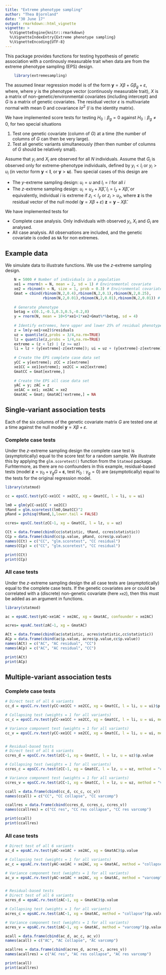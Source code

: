 ```yaml
---
title: "Extreme phenotype sampling"
author: "Thea Bjornland"
date: "30 June 17"
output: rmarkdown::html_vignette
vignette: >
  %\VignetteEngine{knitr::rmarkdown}
  %\VignetteIndexEntry{Extreme phenotype sampling}
  %\VignetteEncoding{UTF-8}
---
```


This package provides functions for testing hypothesis of genetic association with a continously measurable trait when data are from the extreme phenotype sampling (EPS) design.

```r
    library(extremesampling)
```

The assumed linear regression model is of the form
$\mathbf{y} = X \beta + G \beta_g + \varepsilon$, where,
where $y$ is the phenotype vector (continuosly measurable trait), $X$ is a matrix of 
non-genetic/environmental covariates (including intercept) and $G$ is a matrix 
of genetic covariates. The residual vector $\varepsilon$ is multivariate normal
with mean $0$ and covariance $I\sigma^2$ ($I$ is the identity matrix).

We have implemented score tests for testing $H_0: \beta_g = 0$ against $H_0: \beta_g \neq 0$, for two special situations

1. Test one genetic covariate (column of $G$) at a time (the number of columns of $G$ can then be very large).
2. Test all genetic variants simultaneously (then then number of columns of $G$ should be relatively small).

Assume that $y_i$ and $X_i$ are observed for all $N$ individuals. 
Assume that $G_i$ is observed only for extreme-phenotype individuals,
defined by $y_i < l_i$ or $y_i > u_i$ (in vector form $\mathbf{y} < \mathbf{l}$,
or $\mathbf{y} > \mathbf{u}$). Two special cases of this design are

* The $y$-extreme sampling design: $u_i = u$ and $l_i = l$ for all $i$
* The $z$-extreme sampling design: $u_i = u_z + X \widehat{\beta}$, $l_i = l_z + X \widehat{\beta}$, or equivalently, individual $i$ is extreme if $z_i < l_z$ or $z_i > u_z$, where $\mathbf{z}$ is the residual vector of the null model ($\mathbf{y} = X \beta + \varepsilon$) $\mathbf{z} = \mathbf{y} - X \widehat{\beta}$.


We have implemented tests for 

* Complete case analysis. Only individuals with observed $y_i$, $X_i$ and $G_i$ are analysed.
* All case analysis. All observations are included, and the genetic covariate is coded as `NA` for non extremes. 

## Example data

We simulate data to illustrate functions. We use the $z$-extreme sampling design.

```r
    N = 5000 # Number of individuals in a population
    xe1 = rnorm(n = N, mean = 2, sd = 1) # Environmental covariate
    xe2 = rbinom(n = N, size = 1, prob = 0.3) # Environmental covariate
    Gmat = cbind(rbinom(N,2,0.4),rbinom(N,2,0.1),rbinom(N,2,0.25),
                 rbinom(N,2,0.01),rbinom(N,2,0.01),rbinom(N,2,0.01)) # Genetic variants
    
    # Generate phenotype
    betag = c(0.1,-0.1,0.3,0.5,-0.2,0)
    y = rnorm(N, mean = 10+5*xe1+1*xe2+Gmat%*%betag, sd = 4)
    
    # Identify extremes, here upper and lower 25% of residual phenotype distribution
    z = lm(y~xe1+xe2)$residuals
    uz = quantile(z,probs = 3/4,na.rm=TRUE)
    lz = quantile(z,probs = 1/4,na.rm=TRUE)
    extreme = (z < lz) | (z >= uz)
    li = lz + (y[extreme]-z[extreme]); ui = uz + (y[extreme]-z[extreme])
    
    # Create the EPS complete case data set
    yCC = y[extreme]; zCC = z[extreme]
    xe1CC = xe1[extreme]; xe2CC = xe2[extreme]
    GmatCC = Gmat[extreme,]
    
    # Create the EPS all case data set
    yAC = y; zAC = z
    xe1AC = xe1; xe2AC = xe2
    GmatAC = Gmat; GmatAC[!extreme,] = NA
```

## Single-variant association tests

Each of the six columns of the genetic covariate matrix $G$ are tested one at a time 
against the null model $\mathbf{y} = X\beta + \varepsilon$. 



### Complete case tests

Under the $z$-extreme sampling design the complete case test is (asymptotically) equal to the score test for a random sample. We illustrate this by applying the `glm.scoretest()` function from the `Statmod` package. Furhtermore, as there are no confounders in this example, residual-based tests (model $\mathbf{z} = \gamma_0 + \gamma_g G + \bm \varepsilon$, test $H_0: \gamma_g = 0$) are (asymptotically) equal to the tests for the original regression model.

```r
library(statmod)

cc = epsCC.test(yCC~xe1CC + xe2CC, xg = GmatCC, l = li, u = ui)

lm0 = glm(yCC~xe1CC + xe2CC)
tRand = glm.scoretest(lm0,GmatCC)^2
pRand = pchisq(tRand,1,lower.tail = FALSE)

ccres= epsCC.test(zCC~1, xg = GmatCC, l = lz, u = uz)

CCt = data.frame(cbind(cc$statistic, tRand, ccres$statistic))
CCp = data.frame(cbind(cc$p.value, pRand, ccres$p.value))
names(CCt) = c("CC", "glm.scoretest", "CC residual")
names(CCp) = c("CC", "glm.scoretest", "CC residual")

```

```r
print(CCt)
print(CCp)
```

### All case tests

Under the $z$-extreme sampling design the all case tests are (asymptotically) equal to the complete case tests. If the genetic covariates are or could be correlated with a (discrete) non-genetic covariate (here `xe2`), then this must be added as an argument in functions. 

```r
library(statmod)

ac = epsAC.test(yAC~xe1AC + xe2AC, xg = GmatAC, confounder = xe2AC)

acres= epsAC.test(zAC~1, xg = GmatAC)

ACt = data.frame(cbind(ac$statistic, acres$statistic,cc$statistic))
ACp = data.frame(cbind(ac$p.value, acres$p.value,cc$p.value))
names(ACt) = c("AC", "AC residual", "CC")
names(ACp) = c("AC", "AC residual", "CC")

```

```r
print(ACt)
print(ACp)
```


## Multiple-variant association tests

### Complete case tests

```r

# Direct test of all 6 variants
cc_d = epsCC.rv.test(yCC~xe1CC + xe2CC, xg = GmatCC, l = li, u = ui)$p.value

# Collapsing test (weights = 1 for all variants)
cc_c = epsCC.rv.test(yCC~xe1CC + xe2CC, xg = GmatCC, l = li, u = ui, method = "collapse")$p.value

# Variance component test (weights = 1 for all variants)
cc_v = epsCC.rv.test(yCC~xe1CC + xe2CC, xg = GmatCC, l = li, u = ui, method = "varcomp")$p.value


# Residual-based tests
# Direct test of all 6 variants
ccres_d = epsCC.rv.test(zCC~1, xg = GmatCC, l = lz, u = uz)$p.value

# Collapsing test (weights = 1 for all variants)
ccres_c = epsCC.rv.test(zCC~1, xg = GmatCC, l = lz, u = uz, method = "collapse")$p.value

# Variance component test (weights = 1 for all variants)
ccres_v = epsCC.rv.test(zCC~1, xg = GmatCC, l = lz, u = uz, method = "varcomp")$p.value

ccall = data.frame(cbind(cc_d, cc_c, cc_v))
names(ccall) = c("CC", "CC collapse", "CC varcomp")

ccallres = data.frame(cbind(ccres_d, ccres_c, ccres_v))
names(ccallres) = c("CC res", "CC res collapse", "CC res varcomp")

```

```r
print(ccall)
print(ccallres)
```

### All case tests

```r

# Direct test of all 6 variants
ac_d = epsAC.rv.test(yAC~xe1AC + xe2AC, xg = GmatAC)$p.value

# Collapsing test (weights = 1 for all variants)
ac_c = epsAC.rv.test(yAC~xe1AC + xe2AC, xg = GmatAC, method = "collapse")$p.value

# Variance component test (weights = 1 for all variants)
ac_v = epsAC.rv.test(yAC~xe1AC + xe2AC, xg = GmatAC, method = "varcomp")$p.value


# Residual-based tests
# Direct test of all 6 variants
acres_d = epsAC.rv.test(zAC~1, xg = GmatAC)$p.value

# Collapsing test (weights = 1 for all variants)
acres_c = epsAC.rv.test(zAC~1, xg = GmatAC, method = "collapse")$p.value

# Variance component test (weights = 1 for all variants)
acres_v = epsAC.rv.test(zAC~1, xg = GmatAC, method = "varcomp")$p.value

acall = data.frame(cbind(ac_d, ac_c, ac_v))
names(acall) = c("AC", "AC collapse", "AC varcomp")

acallres = data.frame(cbind(acres_d, acres_c, acres_v))
names(acallres) = c("AC res", "AC res collapse", "AC res varcomp")

```

```r
print(acall)
print(acallres)
```
